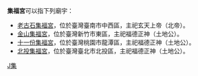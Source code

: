 '''集福宮'''可以指下列廟宇：
* [[老古石集福宮|老古石集福宮]]，位於臺灣臺南市中西區，主祀玄天上帝（北帝）。
* [[金山集福宮|金山集福宮]]，位於臺灣新竹市東區，主祀福德正神（土地公）。
* [[十一份集福宮|十一份集福宮]]，位於臺灣桃園市龍潭區，主祀福德正神（土地公）。
* [[北投集福宮|北投集福宮]]，位於臺灣臺北市北投區，主祀福德正神（土地公）。

{{消歧義}}

[[cat:三字廟宇消歧義|J集]]